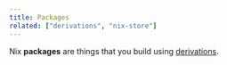 ```yaml
---
title: Packages
related: ["derivations", "nix-store"]
---
```


Nix **packages** are things that you build using [derivations].

[derivations]: /concepts/derivations
